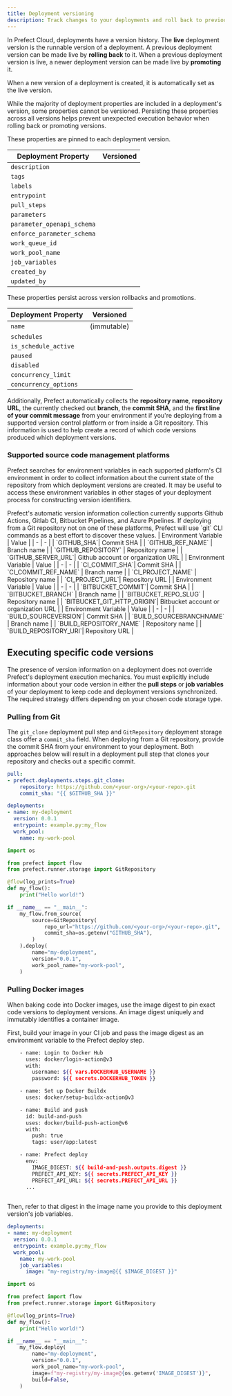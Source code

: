 ```yaml
---
title: Deployment versioning
description: Track changes to your deployments and roll back to previous versions
---
```


In Prefect Cloud, deployments have a version history.
The **live** deployment version is the runnable version of a deployment.
A previous deployment version can be made live by **rolling back** to it.
When a previous deployment version is live, a newer deployment version can be made live by **promoting** it.

<Warning>
When a new version of a deployment is created, it is automatically set as the live version.
</Warning>

While the majority of deployment properties are included in a deployment's version, some properties cannot be versioned.
Persisting these properties across all versions helps prevent unexpected execution behavior when rolling back or promoting versions.

<AccordionGroup>
<Accordion title="Versioned deployment properties" icon="check" iconType="solid">
These properties are pinned to each deployment version.

| Deployment Property        | Versioned                                                          |
| -------------------------- | ------------------------------------------------------------------ |
| `description`              | <Icon icon="check" iconType="solid" />                             |
| `tags`                     | <Icon icon="check" iconType="solid" />                             |
| `labels`                   | <Icon icon="check" iconType="solid" />                             |
| `entrypoint`               | <Icon icon="check" iconType="solid" />                             |
| `pull_steps`               | <Icon icon="check" iconType="solid" />                             |
| `parameters`               | <Icon icon="check" iconType="solid" />                             |
| `parameter_openapi_schema` | <Icon icon="check" iconType="solid" />                             |
| `enforce_parameter_schema` | <Icon icon="check" iconType="solid" />                             |
| `work_queue_id`            | <Icon icon="check" iconType="solid" />                             |
| `work_pool_name`           | <Icon icon="check" iconType="solid" />                             |
| `job_variables`            | <Icon icon="check" iconType="solid" />                             |
| `created_by`               | <Icon icon="check" iconType="solid" />                             |
| `updated_by`               | <Icon icon="check" iconType="solid" />                             |
</Accordion>
<Accordion title="Unversioned deployment properties" icon="xmark" description="">
These properties persist across version rollbacks and promotions.

| Deployment Property        | Versioned                                                          |
| -------------------------- | ------------------------------------------------------------------ |
| `name`                     | <Icon icon="xmark" iconType="solid" color="#FF0000" /> (immutable) |
| `schedules`                | <Icon icon="xmark" iconType="solid" color="#FF0000" />             |
| `is_schedule_active`       | <Icon icon="xmark" iconType="solid" color="#FF0000" />             |
| `paused`                   | <Icon icon="xmark" iconType="solid" color="#FF0000" />             |
| `disabled`                 | <Icon icon="xmark" iconType="solid" color="#FF0000" />             |
| `concurrency_limit`        | <Icon icon="xmark" iconType="solid" color="#FF0000" />             |
| `concurrency_options`      | <Icon icon="xmark" iconType="solid" color="#FF0000" />             |
</Accordion>
</AccordionGroup>

Additionally, Prefect automatically collects the **repository name**, **repository URL**, the currently checked out **branch**, the **commit SHA**, and the **first line of your commit message** from your environment if you're deploying from a supported version control platform or from inside a Git repository.
This information is used to help create a record of which code versions produced which deployment versions.

### Supported source code management platforms

Prefect searches for environment variables in each supported platform's CI environment in order to collect information about the current state of the repository from which deployment versions are created.
It may be useful to access these environment variables in other stages of your deployment process for constructing version identifiers.

<Note>
Prefect's automatic version information collection currently supports Github Actions, Gitlab CI, Bitbucket Pipelines, and Azure Pipelines.
If deploying from a Git repository not on one of these platforms, Prefect will use `git` CLI commands as a best effort to discover these values.
</Note>

<Tabs>
<Tab title="Github Actions">
| Environment Variable | Value |
| - | - |
| `GITHUB_SHA`| Commit SHA |
| `GITHUB_REF_NAME` | Branch name |
| `GITHUB_REPOSITORY` | Repository name |
| `GITHUB_SERVER_URL`| Github account or organization URL |
</Tab>
<Tab title="Gitlab CI">
| Environment Variable | Value |
| - | - |
| `CI_COMMIT_SHA`| Commit SHA |
| `CI_COMMIT_REF_NAME` | Branch name |
| `CI_PROJECT_NAME` | Repository name |
| `CI_PROJECT_URL`| Repository URL |
</Tab>
<Tab title="Bitbucket Pipelines">
| Environment Variable | Value |
| - | - |
| `BITBUCKET_COMMIT`| Commit SHA |
| `BITBUCKET_BRANCH` | Branch name |
| `BITBUCKET_REPO_SLUG` | Repository name |
| `BITBUCKET_GIT_HTTP_ORIGIN`| Bitbucket account or organization URL |
</Tab>
<Tab title="Azure Pipelines">
| Environment Variable | Value |
| - | - |
| `BUILD_SOURCEVERSION`| Commit SHA |
| `BUILD_SOURCEBRANCHNAME` | Branch name |
| `BUILD_REPOSITORY_NAME` | Repository name |
| `BUILD_REPOSITORY_URI`| Repository URL |
</Tab>
</Tabs>

## Executing specific code versions

The presence of version information on a deployment does not override Prefect's deployment execution mechanics.
You must explicitly include information about your code version in either the **pull steps** or **job variables** of your deployment to keep code and deployment versions synchronized.
The required strategy differs depending on your chosen code storage type.

### Pulling from Git

The `git_clone` deployment pull step and `GitRepository` deployment storage class offer a `commit_sha` field.
When deploying from a Git repository, provide the commit SHA from your environment to your deployment.
Both approaches below will result in a deployment pull step that clones your repository and checks out a specific commit.

<CodeGroup>

```yaml With prefect.yaml
pull:
- prefect.deployments.steps.git_clone:
    repository: https://github.com/<your-org>/<your-repo>.git
    commit_sha: "{{ $GITHUB_SHA }}"

deployments:
- name: my-deployment
  version: 0.0.1
  entrypoint: example.py:my_flow
  work_pool:
    name: my-work-pool
```

```python With .deploy()
import os

from prefect import flow
from prefect.runner.storage import GitRepository

@flow(log_prints=True)
def my_flow():
    print("Hello world!")

if __name__ == "__main__":
    my_flow.from_source(
        source=GitRepository(
            repo_url="https://github.com/<your-org>/<your-repo>.git",
            commit_sha=os.getenv("GITHUB_SHA"),
        )
    ).deploy(
        name="my-deployment",
        version="0.0.1",
        work_pool_name="my-work-pool",
    )
```

</CodeGroup>


### Pulling Docker images

When baking code into Docker images, use the image digest to pin exact code versions to deployment versions.
An image digest uniquely and immutably identifies a container image.

First, build your image in your CI job and pass the image digest as an environment variable to the Prefect deploy step.

```bash Github Actions
    - name: Login to Docker Hub
      uses: docker/login-action@v3
      with:
        username: ${{ vars.DOCKERHUB_USERNAME }}
        password: ${{ secrets.DOCKERHUB_TOKEN }}

    - name: Set up Docker Buildx
      uses: docker/setup-buildx-action@v3

    - name: Build and push
      id: build-and-push
      uses: docker/build-push-action@v6
      with:
        push: true
        tags: user/app:latest

    - name: Prefect deploy
      env:
        IMAGE_DIGEST: ${{ build-and-push.outputs.digest }}
        PREFECT_API_KEY: ${{ secrets.PREFECT_API_KEY }}
        PREFECT_API_URL: ${{ secrets.PREFECT_API_URL }}
      ...
        
```

Then, refer to that digest in the image name you provide to this deployment version's job variables.

<CodeGroup>

```yaml With prefect.yaml
deployments:
- name: my-deployment
  version: 0.0.1
  entrypoint: example.py:my_flow
  work_pool:
    name: my-work-pool
    job_variables:
      image: "my-registry/my-image@{{ $IMAGE_DIGEST }}"
```

```python With .deploy()
import os

from prefect import flow
from prefect.runner.storage import GitRepository

@flow(log_prints=True)
def my_flow():
    print("Hello world!")

if __name__ == "__main__":
    my_flow.deploy(
        name="my-deployment",
        version="0.0.1",
        work_pool_name="my-work-pool",
        image=f"my-registry/my-image@{os.getenv('IMAGE_DIGEST')}",
        build=False,
    )
```

</CodeGroup>
